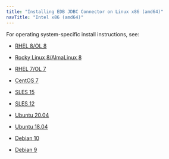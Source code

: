 ```yaml
---
title: "Installing EDB JDBC Connector on Linux x86 (amd64)"
navTitle: "Intel x86 (amd64)"
---
```


For operating system-specific install instructions, see:

  - [RHEL 8/OL 8](01_jdbc42_rhel8_x86)

  - [Rocky Linux 8/AlmaLinux 8](02_jdbc42_other_linux8_x86)
  - [RHEL 7/OL 7](03_jdbc42_rhel7_x86)
  - [CentOS 7](04_jdbc42_centos7_x86)
  - [SLES 15](05_jdbc42_sles15_x86)
  - [SLES 12](06_jdbc42_sles12_x86)
  - [Ubuntu 20.04](07_jdbc42_ubuntu20_x86)
  - [Ubuntu 18.04](07a_jdbc42_ubuntu18_x86)
  - [Debian 10](07b_jdbc42_deb10_x86)
  - [Debian 9](08_jdbc42_deb9_x86)
